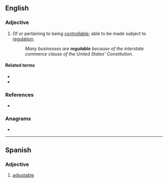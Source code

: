 ==English==

===Adjective===
{{en-adj}}

# Of or pertaining to being [[controllable]]; able to be made subject to [[regulation]].
#: ''Many businesses are '''regulable''' because of the interstate commerce clause of the United States' Constitution.''

====Related terms====
* {{l|en|regulate}}
* {{l|en|regulation}}

===References===
* {{R:Webster 1996}}

===Anagrams===
* {{anagrams|en|a=abeegllru|large blue}}

----

==Spanish==

===Adjective===
{{es-adj-old}}

# [[adjustable]]